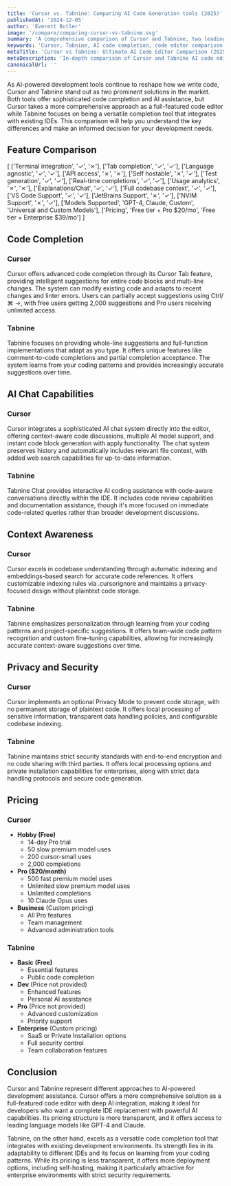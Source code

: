 ```yaml
---
title: 'Cursor vs. Tabnine: Comparing AI Code Generation tools (2025)'
publishedAt: '2024-12-05'
author: 'Everett Butler'
image: '/compare/comparing-cursor-vs-tabnine.svg'
summary: 'A comprehensive comparison of Cursor and Tabnine, two leading AI-powered code editors, analyzing their features, pricing, and capabilities for modern software development.'
keywords: 'Cursor, Tabnine, AI code completion, code editor comparison, AI programming tools, developer productivity, VS Code, code generation'
metaTitle: 'Cursor vs Tabnine: Ultimate AI Code Editor Comparison (2025)'
metaDescription: 'In-depth comparison of Cursor and Tabnine AI code editors, featuring analysis of code completion, privacy, pricing, and integration capabilities to help developers choose the right tool.'
canonicalUrl: ''
---
```


As AI-powered development tools continue to reshape how we write code, Cursor and Tabnine stand out as two prominent solutions in the market. Both tools offer sophisticated code completion and AI assistance, but Cursor takes a more comprehensive approach as a full-featured code editor while Tabnine focuses on being a versatile completion tool that integrates with existing IDEs. This comparison will help you understand the key differences and make an informed decision for your development needs.

## Feature Comparison

[
   ['Terminal integration', '✓', '✗'],
   ['Tab completion', '✓', '✓'],
   ['Language agnostic', '✓', '✓'],
   ['API access', '✗', '✗'],
   ['Self hostable', '✗', '✓'],
   ['Test generation', '✓', '✓'],
   ['Real-time completions', '✓', '✓'],
   ['Usage analytics', '✗', '✗'],
   ['Explanations/Chat', '✓', '✓'],
   ['Full codebase context', '✓', '✓'],
   ['VS Code Support', '✓', '✓'],
   ['JetBrains Support', '✗', '✓'],
   ['NVIM Support', '✗', '✓'],
   ['Models Supported', 'GPT-4, Claude, Custom', 'Universal and Custom Models'],
   ['Pricing', 'Free tier + Pro $20/mo', 'Free tier + Enterprise $39/mo']
]


## Code Completion

### Cursor
Cursor offers advanced code completion through its Cursor Tab feature, providing intelligent suggestions for entire code blocks and multi-line changes. The system can modify existing code and adapts to recent changes and linter errors. Users can partially accept suggestions using Ctrl/⌘ →, with free users getting 2,000 suggestions and Pro users receiving unlimited access.

### Tabnine
Tabnine focuses on providing whole-line suggestions and full-function implementations that adapt as you type. It offers unique features like comment-to-code completions and partial completion acceptance. The system learns from your coding patterns and provides increasingly accurate suggestions over time.

## AI Chat Capabilities

### Cursor
Cursor integrates a sophisticated AI chat system directly into the editor, offering context-aware code discussions, multiple AI model support, and instant code block generation with apply functionality. The chat system preserves history and automatically includes relevant file context, with added web search capabilities for up-to-date information.

### Tabnine
Tabnine Chat provides interactive AI coding assistance with code-aware conversations directly within the IDE. It includes code review capabilities and documentation assistance, though it's more focused on immediate code-related queries rather than broader development discussions.

## Context Awareness

### Cursor
Cursor excels in codebase understanding through automatic indexing and embeddings-based search for accurate code references. It offers customizable indexing rules via .cursorignore and maintains a privacy-focused design without plaintext code storage.

### Tabnine
Tabnine emphasizes personalization through learning from your coding patterns and project-specific suggestions. It offers team-wide code pattern recognition and custom fine-tuning capabilities, allowing for increasingly accurate context-aware suggestions over time.

## Privacy and Security

### Cursor
Cursor implements an optional Privacy Mode to prevent code storage, with no permanent storage of plaintext code. It offers local processing of sensitive information, transparent data handling policies, and configurable codebase indexing.

### Tabnine
Tabnine maintains strict security standards with end-to-end encryption and no code sharing with third parties. It offers local processing options and private installation capabilities for enterprises, along with strict data handling protocols and secure code generation.

## Pricing

### Cursor
- **Hobby (Free)**
  - 14-day Pro trial
  - 50 slow premium model uses
  - 200 cursor-small uses
  - 2,000 completions
- **Pro ($20/month)**
  - 500 fast premium model uses
  - Unlimited slow premium model uses
  - Unlimited completions
  - 10 Claude Opus uses
- **Business** (Custom pricing)
  - All Pro features
  - Team management
  - Advanced administration tools

### Tabnine
- **Basic (Free)**
  - Essential features
  - Public code completion
- **Dev** (Price not provided)
  - Enhanced features
  - Personal AI assistance
- **Pro** (Price not provided)
  - Advanced customization
  - Priority support
- **Enterprise** (Custom pricing)
  - SaaS or Private Installation options
  - Full security control
  - Team collaboration features

## Conclusion

Cursor and Tabnine represent different approaches to AI-powered development assistance. Cursor offers a more comprehensive solution as a full-featured code editor with deep AI integration, making it ideal for developers who want a complete IDE replacement with powerful AI capabilities. Its pricing structure is more transparent, and it offers access to leading language models like GPT-4 and Claude.

Tabnine, on the other hand, excels as a versatile code completion tool that integrates with existing development environments. Its strength lies in its adaptability to different IDEs and its focus on learning from your coding patterns. While its pricing is less transparent, it offers more deployment options, including self-hosting, making it particularly attractive for enterprise environments with strict security requirements.
